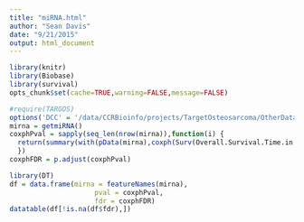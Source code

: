 ```yaml
---
title: "miRNA.html"
author: "Sean Davis"
date: "9/21/2015"
output: html_document
---
```


```r
library(knitr)
library(Biobase)
library(survival)
opts_chunk$set(cache=TRUE,warning=FALSE,message=FALSE)
```

```r
#require(TARGOS)
options('DCC' = '/data/CCRBioinfo/projects/TargetOsteosarcoma/OtherData/DCC')
mirna = getmiRNA()
coxphPval = sapply(seq_len(nrow(mirna)),function(i) {
  return(summary(with(pData(mirna),coxph(Surv(Overall.Survival.Time.in.Days,as.numeric(Vital.Status.=='Dead')) ~ exprs(mirna)[i,])))$waldtest['pvalue'])
  })
coxphFDR = p.adjust(coxphPval)
```

```r
library(DT)
df = data.frame(mirna = featureNames(mirna),
                     pval = coxphPval, 
                     fdr = coxphFDR)
datatable(df[!is.na(df$fdr),])
```
